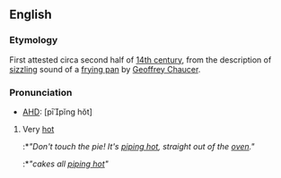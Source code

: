 ==English==
===Etymology===
First attested circa second half of [[w:14th century|14th century]], from the description of [[sizzling]] sound of a [[frying pan]] by [[w:Geoffrey Chaucer|Geoffrey Chaucer]].

===Pronunciation===
*[[AHD]]: [pīpĭng hŏt]

{{idiom2}}
#Very [[hot]]
#:*''"Don't touch the pie! It's [[piping hot]], straight out of the [[oven]]."''
#:*''"cakes all [[piping hot]]"''